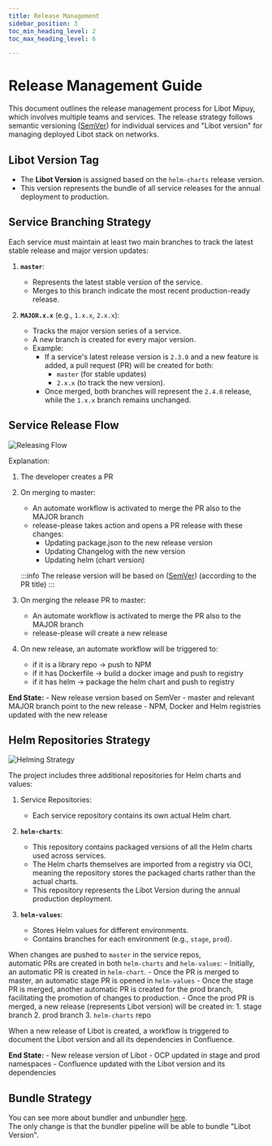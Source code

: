 ```yaml
---
title: Release Management
sidebar_position: 3
toc_min_heading_level: 2
toc_max_heading_level: 6

---
```



# Release Management Guide

This document outlines the release management process for Libot Mipuy, which involves multiple teams and services. 
The release strategy follows semantic versioning ([SemVer](https://semver.org/)) for individual services and "Libot version" for managing deployed Libot stack on networks.

## Libot Version Tag

- The **Libot Version** is assigned based on the `helm-charts` release version.
- This version represents the bundle of all service releases for the annual deployment to production.

## Service Branching Strategy

Each service must maintain at least two main branches to track the latest stable release and major version updates:

1. **`master`**:
   - Represents the latest stable version of the service.
   - Merges to this branch indicate the most recent production-ready release.
   
2. **`MAJOR.x.x`** (e.g., `1.x.x`, `2.x.x`):
   - Tracks the major version series of a service.
   - A new branch is created for every major version.
   - Example:
     - If a service's latest release version is `2.3.0` and a new feature is added, a pull request (PR) will be created for both:
       - `master` (for stable updates)
       - `2.x.x` (to track the new version).
     - Once merged, both branches will represent the `2.4.0` release, while the `1.x.x` branch remains unchanged.

## Service Release Flow

![Releasing Flow](./img/release-management/release-on-repo.png)

Explanation:

1. The developer creates a PR

2. On merging to master: 
    - An automate workflow is activated to merge the PR also to the MAJOR branch
    - release-please takes action and opens a PR release with these changes:
        - Updating package.json to the new release version
        - Updating Changelog with the new version
        - Updating helm (chart version)

    :::info
    The release version will be based on ([SemVer](https://semver.org/)) (according to the PR title)
    :::

3. On merging the release PR to master:
    - An automate workflow is activated to merge the PR also to the MAJOR branch
    - release-please will create a new release

4. On new release, an automate workflow will be triggered to:
    - if it is a library repo -> push to NPM
    - if it has Dockerfile -> build a docker image and push to registry
    - if it has helm -> package the helm chart and push to registry

**End State:**
    - New release version based on SemVer
    - master and relevant MAJOR branch point to the new release
    - NPM, Docker and Helm registries updated with the new release

## Helm Repositories Strategy

![Helming Strategy](./img/release-management/helm-repositories-strategy.png)

The project includes three additional repositories for Helm charts and values:

1. Service Repositories:
    - Each service repository contains its own actual Helm chart.

2. **`helm-charts`**:
    - This repository contains packaged versions of all the Helm charts used across services.
    - The Helm charts themselves are imported from a registry via OCI, meaning the repository
      stores the packaged charts rather than the actual charts.
    - This repository represents the Libot Version during the annual production deployment.

3. **`helm-values`**:
   - Stores Helm values for different environments.
   - Contains branches for each environment (e.g., `stage`, `prod`).

When changes are pushed to `master` in the service repos,  
automatic PRs are created in both `helm-charts` and `helm-values`:
    - Initially, an automatic PR is created in `helm-chart`.
    - Once the PR is merged to master, an automatic stage PR is opened in `helm-values`
    - Once the stage PR is merged, another automatic PR is created for the prod branch, 
      facilitating the promotion of changes to production.
    - Once the prod PR is merged, a new release (represents Libot version) will be created in:
        1. stage branch
        2. prod branch
        3. `helm-charts` repo

When a new release of Libot is created, a workflow is triggered to document the Libot version and all its dependencies in Confluence.

**End State:**
    - New release version of Libot
    - OCP updated in stage and prod namespaces
    - Confluence updated with the Libot version and its dependencies

## Bundle Strategy

You can see more about bundler and unbundler [here](./bundler-unbundler.mdx).  
The only change is that the bundler pipeline will be able to bundle "Libot Version".
